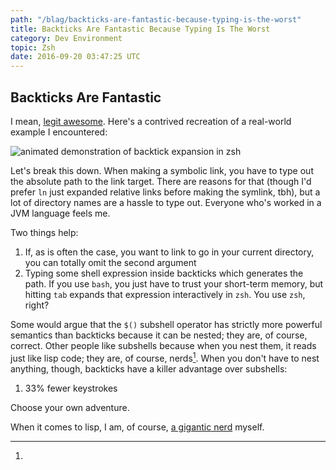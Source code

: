 ```yaml
---
path: "/blag/backticks-are-fantastic-because-typing-is-the-worst"
title: Backticks Are Fantastic Because Typing Is The Worst
category: Dev Environment
topic: Zsh
date: 2016-09-20 03:47:25 UTC
---
```


## Backticks Are Fantastic

I mean, [legit
awesome](http://www.refining-linux.org/archives/44/ZSH-Gem-10-Backtick-expansion/).
Here's a contrived recreation of a real-world example I encountered:

![animated demonstration of backtick expansion in zsh](../../ln_backticks.gif)

Let's break this down. When making a symbolic link, you have to type out the absolute path to the
link target. There are reasons for that (though I'd prefer `ln` just expanded relative links before
making the symlink, tbh), but a lot of directory names are a hassle to type out. Everyone who's
worked in a JVM language feels me.

Two things help:

1. If, as is often the case, you want to link to go in your current directory, you can totally omit the second argument
1. Typing some shell expression inside backticks which generates the path. If you use `bash`, you just have to trust your short-term memory, but hitting `tab` expands that expression interactively in `zsh`. You use `zsh`, right?

Some would argue that the `$()` subshell operator has strictly more powerful semantics than
backticks because it can be nested; they are, of course, correct. Other people like subshells
because when you nest them, it reads just like lisp code; they are, of course, nerds[^1]. When you don't
have to nest anything, though, backticks have a killer advantage over subshells:

1. 33% fewer keystrokes

Choose your own adventure.

[^1]:

  When it comes to lisp, I am, of course, [a gigantic
  nerd](https://github.com/ambirdsall/moon-phase) myself.
